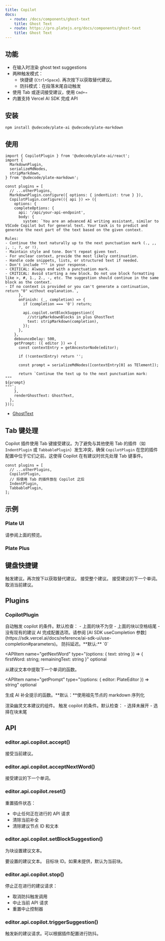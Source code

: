 ```yaml
---
title: Copilot
docs:
  - route: /docs/components/ghost-text
    title: Ghost Text
  - route: https://pro.platejs.org/docs/components/ghost-text
    title: Ghost Text
---
```


<ComponentPreview name="copilot-demo" />

<PackageInfo>

## 功能

- 在输入时渲染 ghost text suggestions
- 两种触发模式：
  - 快捷键 (`Ctrl+Space`). 再次按下以获取替代建议。
  - 防抖模式：在段落末尾自动触发
- 使用 Tab 或逐词接受建议，使用 `Cmd+→`
- 内置支持 Vercel AI SDK 完成 API

</PackageInfo>

## 安装

```bash
npm install @udecode/plate-ai @udecode/plate-markdown
```

## 使用

```tsx
import { CopilotPlugin } from '@udecode/plate-ai/react';
import {
  MarkdownPlugin,
  serializeMdNodes,
  stripMarkdown,
} from '@udecode/plate-markdown';
```

```tsx
const plugins = [
  // ...otherPlugins,
  MarkdownPlugin.configure({ options: { indentList: true } }),
  CopilotPlugin.configure(({ api }) => ({
    options: {
    completeOptions: {
      api: '/api/your-api-endpoint',
      body: {
        system: `You are an advanced AI writing assistant, similar to VSCode Copilot but for general text. Your task is to predict and generate the next part of the text based on the given context.

Rules:
- Continue the text naturally up to the next punctuation mark (., ,, ;, :, ?, or !).
- Maintain style and tone. Don't repeat given text.
- For unclear context, provide the most likely continuation.
- Handle code snippets, lists, or structured text if needed.
- Don't include """ in your response.
- CRITICAL: Always end with a punctuation mark.
- CRITICAL: Avoid starting a new block. Do not use block formatting like >, #, 1., 2., -, etc. The suggestion should continue in the same block as the context.
- If no context is provided or you can't generate a continuation, return "0" without explanation.`,
      },
      onFinish: (_, completion) => {
        if (completion === '0') return;

        api.copilot.setBlockSuggestion({
          //stripMarkdownBlocks in plus GhostText
          text: stripMarkdown(completion),
        });
      },
    },
    debounceDelay: 500,
    getPrompt: ({ editor }) => {
      const contextEntry = getAncestorNode(editor);

      if (!contextEntry) return '';

      const prompt = serializeMdNodes([contextEntry[0] as TElement]);

      return `Continue the text up to the next punctuation mark:
"""
${prompt}
"""`;
    },
    renderGhostText: GhostText,
  },
}));
```

- [GhostText](/docs/components/ghost-text)

## Tab 键处理

Copilot 插件使用 Tab 键接受建议。为了避免与其他使用 Tab 的插件（如 `IndentPlugin` 或 `TabbablePlugin`）发生冲突，确保 `CopilotPlugin` 在您的插件配置中位于它们之前。这使得 Copilot 在有建议时优先处理 Tab 键事件。

```tsx
const plugins = [
  // ...otherPlugins,
  CopilotPlugin,
  // 将使用 Tab 的插件放在 Copilot 之后
  IndentPlugin,
  TabbablePlugin,
];
```

## 示例

### Plate UI

请参阅上面的预览。

### Plate Plus

<ComponentPreviewPro name="copilot-pro" />

## 键盘快捷键

<KeyTable>
  <KeyTableItem hotkey="Ctrl + Space">
    触发建议。再次按下以获取替代建议。
  </KeyTableItem>
  <KeyTableItem hotkey="Tab">接受整个建议。</KeyTableItem>
  <KeyTableItem hotkey="Cmd + →">
    接受建议的下一个单词。
  </KeyTableItem>
  <KeyTableItem hotkey="Escape">
    取消当前建议。
  </KeyTableItem>
</KeyTable>

## Plugins

### CopilotPlugin

<APIOptions>
<APIItem name="autoTriggerQuery" type="(options: { editor: PlateEditor }) => boolean" optional>
  自动触发 copilot 的条件。默认检查：
  - 上面的块不为空
  - 上面的块以空格结尾
  - 没有现有的建议
</APIItem>

<APIItem name="completeOptions" type="Partial<CompleteOptions>">
  AI 完成配置选项。请参阅 [AI SDK useCompletion 参数](https://sdk.vercel.ai/docs/reference/ai-sdk-ui/use-completion#parameters)。
</APIItem>

<APIItem name="debounceDelay" type="number" optional>
  防抖延迟。**默认:** `0`
</APIItem>

<APIItem
  name="getNextWord"
  type="(options: { text: string }) => { firstWord: string; remainingText: string }"
  optional
>
  从建议文本中提取下一个单词的函数。
</APIItem>

<APIItem
  name="getPrompt"
  type="(options: { editor: PlateEditor }) => string"
  optional
>
  生成 AI 补全提示的函数。**默认：**使用祖先节点的 markdown 序列化
</APIItem>

<APIItem name="renderGhostText" type="(() => React.ReactNode) | null" optional>
  渲染幽灵文本建议的组件。
</APIItem>

<APIItem name="triggerQuery" type="(options: { editor: PlateEditor }) => boolean" optional>
  触发 copilot 的条件。默认检查：
  - 选择未展开
  - 选择在块末尾
</APIItem>
</APIOptions>

## API

### editor.api.copilot.accept()

接受当前建议。

### editor.api.copilot.acceptNextWord()

接受建议的下一个单词。

### editor.api.copilot.reset()

重置插件状态：

- 中止任何正在进行的 API 请求
- 清除当前补全
- 清除建议节点 ID 和文本

### editor.api.copilot.setBlockSuggestion()

为块设置建议文本。

<APIParameters>
  <APIItem name="options" type="object">
    <APISubList>
      <APISubListItem parent="options" name="text" type="string">
        要设置的建议文本。
      </APISubListItem>
      <APISubListItem parent="options" name="id" type="string" optional>
        目标块 ID。如果未提供，默认为当前块。
      </APISubListItem>
    </APISubList>
  </APIItem>
</APIParameters>

### editor.api.copilot.stop()

停止正在进行的建议请求：

- 取消防抖触发调用
- 中止当前 API 请求
- 重置中止控制器

### editor.api.copilot.triggerSuggestion()

触发新的建议请求。可以根据插件配置进行防抖。

